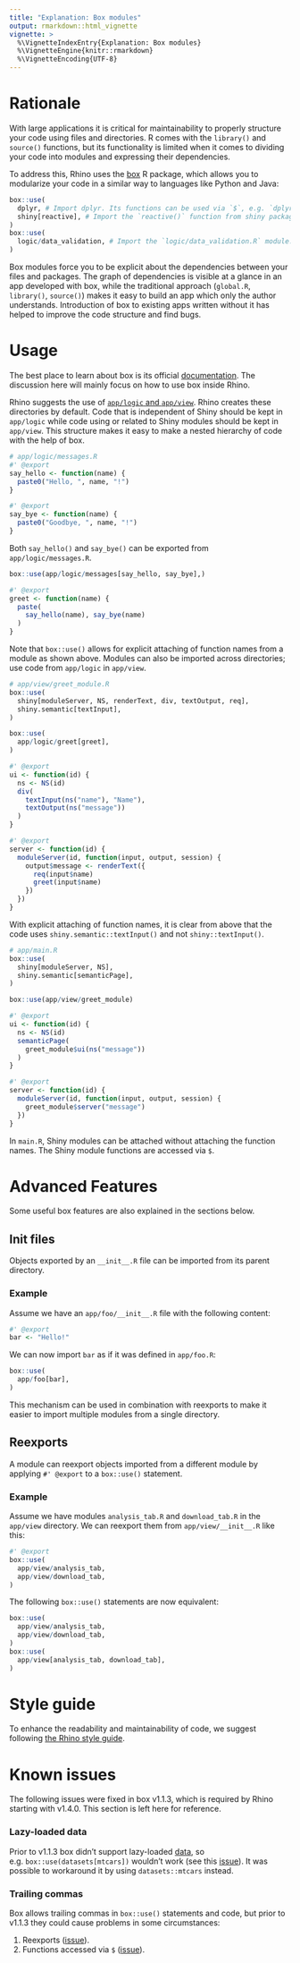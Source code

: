 ```yaml
---
title: "Explanation: Box modules"
output: rmarkdown::html_vignette
vignette: >
  %\VignetteIndexEntry{Explanation: Box modules}
  %\VignetteEngine{knitr::rmarkdown}
  %\VignetteEncoding{UTF-8}
---
```


# Rationale
With large applications it is critical for maintainability
to properly structure your code using files and directories.
R comes with the `library()` and `source()` functions,
but its functionality is limited when it comes
to dividing your code into modules and expressing their dependencies.

To address this, Rhino uses the [box](https://klmr.me/box/) R package,
which allows you to modularize your code in a similar way to languages like Python and Java:
```r
box::use(
  dplyr, # Import dplyr. Its functions can be used via `$`, e.g. `dplyr$filter`.
  shiny[reactive], # Import the `reactive()` function from shiny package.
)
box::use(
  logic/data_validation, # Import the `logic/data_validation.R` module.
)
```

Box modules force you to be explicit about the dependencies between your files and packages.
The graph of dependencies is visible at a glance in an app developed with box,
while the traditional approach (`global.R`, `library()`, `source()`)
makes it easy to build an app which only the author understands.
Introduction of box to existing apps written without it
has helped to improve the code structure and find bugs.

# Usage
The best place to learn about box is its official [documentation](https://klmr.me/box/).
The discussion here will mainly focus on how to use box inside Rhino.

Rhino suggests the use of [`app/logic` and `app/view`](https://appsilon.github.io/rhino/articles/explanation/application-structure.html).
Rhino creates these directories by default.
Code that is independent of Shiny should be kept in `app/logic`
while code using or related to Shiny modules should be kept in `app/view`.
This structure makes it easy to make a nested hierarchy of code with the help of box.

```r
# app/logic/messages.R
#' @export
say_hello <- function(name) {
  paste0("Hello, ", name, "!")
}

#' @export
say_bye <- function(name) {
  paste0("Goodbye, ", name, "!")
}

```

Both `say_hello()` and `say_bye()` can be exported from `app/logic/messages.R`.

```r
box::use(app/logic/messages[say_hello, say_bye],)

#' @export
greet <- function(name) {
  paste(
    say_hello(name), say_bye(name)
  )
}

```

Note that `box::use()` allows for explicit attaching of function names from a module as shown above.
Modules can also be imported across directories; use code from `app/logic` in `app/view`.

```r
# app/view/greet_module.R
box::use(
  shiny[moduleServer, NS, renderText, div, textOutput, req],
  shiny.semantic[textInput],
)

box::use(
  app/logic/greet[greet],
)

#' @export
ui <- function(id) {
  ns <- NS(id)
  div(
    textInput(ns("name"), "Name"),
    textOutput(ns("message"))
  )
}

#' @export
server <- function(id) {
  moduleServer(id, function(input, output, session) {
    output$message <- renderText({
      req(input$name)
      greet(input$name)
    })
  })
}

```

With explicit attaching of function names, it is clear from above that the code
uses `shiny.semantic::textInput()` and not `shiny::textInput()`.

```r
# app/main.R
box::use(
  shiny[moduleServer, NS],
  shiny.semantic[semanticPage],
)

box::use(app/view/greet_module)

#' @export
ui <- function(id) {
  ns <- NS(id)
  semanticPage(
    greet_module$ui(ns("message"))
  )
}

#' @export
server <- function(id) {
  moduleServer(id, function(input, output, session) {
    greet_module$server("message")
  })
}

```

In `main.R`, Shiny modules can be attached without attaching the function names.
The Shiny module functions are accessed via `$`.

# Advanced Features
Some useful box features are also explained in the sections below.

## Init files
Objects exported by an `__init__.R` file can be imported from its parent directory.

### Example
Assume we have an `app/foo/__init__.R` file with the following content:
```r
#' @export
bar <- "Hello!"
```

We can now import `bar` as if it was defined in `app/foo.R`:
```r
box::use(
  app/foo[bar],
)
```

This mechanism can be used in combination with reexports
to make it easier to import multiple modules from a single directory.

## Reexports
A module can reexport objects imported from a different module
by applying `#' @export` to a `box::use()` statement.

### Example
Assume we have modules `analysis_tab.R` and `download_tab.R` in the `app/view` directory.
We can reexport them from `app/view/__init__.R` like this:
```r
#' @export
box::use(
  app/view/analysis_tab,
  app/view/download_tab,
)
```

The following `box::use()` statements are now equivalent:
```r
box::use(
  app/view/analysis_tab,
  app/view/download_tab,
)
box::use(
  app/view[analysis_tab, download_tab],
)
```

# Style guide

To enhance the readability and maintainability of code,
we suggest following [the Rhino style guide](https://appsilon.github.io/rhino/articles/explanation/rhino-styleguide.html).

# Known issues

The following issues were fixed in box v1.1.3, which is required by Rhino starting with v1.4.0.
This section is left here for reference.

### Lazy-loaded data

Prior to v1.1.3 box didn't support lazy-loaded [data](https://r-pkgs.org/data.html#data-data),
so e.g. `box::use(datasets[mtcars])` wouldn't work
(see this [issue](https://github.com/klmr/box/issues/219)).
It was possible to workaround it by using `datasets::mtcars` instead.

### Trailing commas

Box allows trailing commas in `box::use()` statements and code,
but prior to v1.1.3 they could cause problems in some circumstances:

1. Reexports ([issue](https://github.com/klmr/box/issues/263)).
2. Functions accessed via `$` ([issue](https://github.com/klmr/box/issues/266)).
